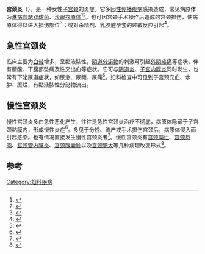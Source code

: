 {{Infobox disease |
  Name           = 宫颈炎 |
  Image          = |
  Caption        = |
  DiseasesDB     = 30734|
  ICD10          = {{ICD10|N|72||n|70}} |
  ICD9           = {{ICD9|098.15}}, {{ICD9|099.53}}, {{ICD9|616.0}} |
  ICDO           = |
  OMIM           = |
  MedlinePlus    = 001495 |
  eMedicineSubj  = med |
  eMedicineTopic = 323 |
  MeshID         = D002575 |
}}
'''宫颈炎'''（{{lang-en|Cervicitis}}），是一种女性[[子宫颈|子宫颈]]的炎症。它多因[[性传播疾病|性传播疾病]]感染造成，常见病原体为[[淋病奈瑟双球菌|淋病奈瑟双球菌]]、[[沙眼衣原体|沙眼衣原体]]<ref name="Workowski2006">{{cite journal |author=Workowski KA, Berman SM |title=Sexually transmitted diseases treatment guidelines, 2006 |journal=MMWR Recomm Rep |volume=55 |issue=RR–11 |pages=1–94 |date=August 2006 |pmid=16888612 |doi= |url=http://www.cdc.gov/mmwr/preview/mmwrhtml/rr5511a1.htm |access-date=2014-08-24 |archive-date=2019-08-03 |archive-url=https://web.archive.org/web/20190803065818/https://www.cdc.gov/mmwr/preview/mmwrhtml/rr5511a1.htm |dead-url=no }}</ref><ref name="POC-IT">{{cite web |author=Hynes NA |url=http://hopkins-abxguide.org/diagnosis/gynecologic/cervicitis.html?contentInstanceId=255497 |title=hopkins-abxguide.org |format= |work=Point-of-care Information Technology |publisher=Johns Hopkins University |date=2008-10-30 |accessdate=2010-02-03 |archive-date=2019-12-11 |archive-url=https://web.archive.org/web/20191211054254/http://hopkins-abxguide.org/diagnosis/gynecologic/cervicitis.html?contentInstanceId=255497 |dead-url=yes }}</ref>。也可因宫颈手术操作后造成的宫颈损伤，使病原体得以进入损伤部位<ref name=Robbins>{{cite book |author=Mitchell, Richard Sheppard; Kumar, Vinay; Robbins, Stanley L.; Abbas, Abul K.; Fausto, Nelson |title=Robbins basic pathology |publisher=Saunders/Elsevier |year=2007 |edition=8th | pages=716–8 |isbn=1-4160-2973-7 }}</ref>；或对[[杀精剂|杀精剂]]、[[乳胶|乳胶]][[避孕套|避孕套]]的过敏反应引起<ref name="NIH">{{MedlinePlusEncyclopedia|001495|Cervicitis}}</ref>。

== 急性宫颈炎 ==
临床主要为[[白帶_(生理)|白带]]增多，呈黏液脓性，[[阴道分泌物|阴道分泌物]]的刺激可引起[[外阴疼痛|外阴疼痛]]等症状，伴有腰酸、下腹部坠痛及性交出血等症状。它可与[[阴道炎|阴道炎]]、[[子宫内膜炎|子宫内膜炎]]同时发生，也常有下泌尿道症状，如尿急、尿频、尿痛<ref name="Marrazzo2007">{{cite journal |author=Marrazzo JM, Martin DH |title=Management of women with cervicitis |journal=Clin. Infect. Dis. |volume=44 |issue=Suppl 3 |pages=S102–10 |year=2007 |pmid=17342663 |doi=10.1086/511423 }}</ref>。妇科检查中可见到子宫颈充血、水肿、糜烂，有黏液脓性分泌物流出。

== 慢性宫颈炎 ==
慢性宫颈炎多由急性恶化产生，往往是急性宫颈炎治疗不彻底，病原体隐藏于子宫颈黏膜内，形成慢性炎症<ref>{{cite journal|author=卞度宏|title=正确认识和处理慢性宫颈炎|journal=中华妇产科杂志|year=2007|volume=42|issue=1|pages=4-5|url=http://www.cqvip.com/qk/91112x/200701/23843920.html|accessdate=2014-08-24|archive-date=2014-08-26|archive-url=https://web.archive.org/web/20140826115105/http://www.cqvip.com/qk/91112x/200701/23843920.html|dead-url=no}}</ref>。多见于分娩、流产或手术损伤宫颈后，病原体侵入而引起感染。也有情况直接发生慢性宫颈炎者<ref>{{cite journal|author=狄文, 戴岚|title=慢性宫颈炎的最新诊治策略|journal=中国实用妇科与产科杂志|year=2008|volume=1|pages=6-8|url=http://www.cqvip.com/qk/90644a/200801/26293721.html|accessdate=2014-08-24|archive-date=2014-08-26|archive-url=https://web.archive.org/web/20140826113318/http://www.cqvip.com/qk/90644a/200801/26293721.html|dead-url=no}}</ref>。慢性宫颈炎有[[宫颈糜烂|宫颈糜烂]]、[[宫颈息肉|宫颈息肉]]、[[宫颈管内膜炎|宫颈管内膜炎]]、[[宫颈腺囊肿|宫颈腺囊肿]]以及[[宫颈肥大|宫颈肥大]]等几种病理改变形式<ref>{{cite journal|author=郭述真|title=慢性宫颈炎|journal=实用乡村医生杂志|year=2002|volume=2|issue=19|url=http://www.cnki.com.cn/Article/CJFDTotal-FACT200202019.htm|accessdate=2014-08-24|archive-date=2014-08-26|archive-url=https://web.archive.org/web/20140826114423/http://www.cnki.com.cn/Article/CJFDTotal-FACT200202019.htm|dead-url=no}}</ref>。

==参考==
{{reflist}}

{{女性盆腔和生殖器疾病}}
{{STD/STI}}

[[Category:妇科疾病|Category:妇科疾病]]